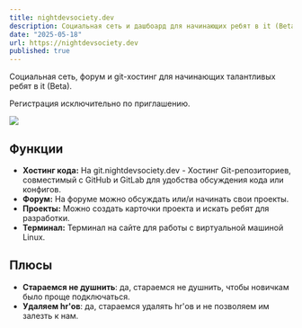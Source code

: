 ```yaml
---
title: nightdevsociety.dev
description: Социальная сеть и дашбоард для начинающих ребят в it (Beta).
date: "2025-05-18"
url: https://nightdevsociety.dev
published: true
---
```


Социальная сеть, форум и git-хостинг для начинающих талантливых ребят в it (Beta).

Регистрация исключительно по приглашению.

![](https://github.com/chronark/envshare/raw/main/img/envshare.png)

## Функции

- **Хостинг кода:** На git.nightdevsociety.dev - Хостинг Git-репозиториев, совместимый с GitHub и GitLab для удобства обсуждения кода или конфигов.
- **Форум:** На форуме можно обсуждать или/и начинать свои проекты.
- **Проекты:** Можно создать карточки проекта и искать ребят для разработки.
- **Терминал:** Терминал на сайте для работы с виртуальной машиной Linux.

## Плюсы
- **Стараемся не душнить**: да, стараемся не душнить, чтобы новичкам было проще подключаться.
- **Удаляем hr'ов**: да, стараемся удалять hr'ов и не позволяем им залезть к нам.
